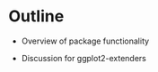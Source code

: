 # Outline

::: {.larger2}

* Overview of package functionality

* Discussion for ggplot2-extenders 

:::
